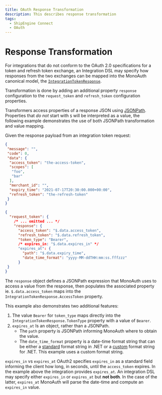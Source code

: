 ```yaml
---
title: OAuth Response Transformation
description: This describes response transformation
tags:
  - ShipEngine Connect
  - OAuth
---
```


# Response Transformation

For integrations that do not conform to the OAuth 2.0 specifications for
a token and refresh token exchange, an Integration DSL may specify how responses
from the two exchanges can be mapped into the MonoAuth canonical model, the
[`IntegrationTokenResponse`](../MonoAuth/Server/Data/IntegrationTokenResponse.cs).

Transformation is done by adding an additional property `response`
configuration to the `request_token` and `refresh_token` configuration
properties.

Transformers access properties of a response JSON using
[JSONPath](https://jsonpath.com/). Properties that _do not_ start with `$` will
be interpreted as a value, the following example demonstrates the use of both
JSONPath transformation and value mapping.

Given the response payload from an integration token request:

``` JSON
{
 "message": "",
 "code": 0,
 "data": {
  "access_token": "the-access-token",
  "scopes": [
   "foo",
   "bar"
  ],
  "merchant_id": "",
  "expiry_time": "2021-07-17T20:30:00.000+00:00",
  "refresh_token": "the-refresh-token"
 }
}
```

``` JSON
{
  "request_token": {
    /* ... omitted ... */
    "response": {      
      "access_token": "$.data.access_token",
      "refresh_token": "$.data.refresh_token",
      "token_type": "Bearer",
      /* expires_in: "$.data.expires_in" */
      "expires_at": {
        "path": "$.data.expiry_time",
        "date_time_format": "yyyy-MM-ddTHH:mm:ss.fffzzz"
      }
 }
}
```

The `response` object defines a JSONPath expression that MonoAuth
uses to access a value from the response, then populates the associated property
ie. `$.data.access_token` maps into the `IntegrationTokenResponse.AccessToken`
property.

This example also demonstrates two additional features:

1. The value `Bearer` for `token_type` maps directly into the
`IntegrationTokenResponse.TokenType` property with a value of `Bearer`.
1. `expires_at` Is an object, rather than a JSONPath.
    * The `path` property is JSONPath informing MonoAuth where to obtain the
    value.
    * The `date_time_format` property is a date-time format string that can be
    either a [standard](https://docs.microsoft.com/en-us/dotnet/standard/base-types/standard-date-and-time-format-strings) format string in .NET or a
    [custom](https://docs.microsoft.com/en-us/dotnet/standard/base-types/custom-date-and-time-format-strings) format string for .NET. This example
    uses a custom format string.

`expires_in` vs `expires_at` OAuth2 specifies `expires_in` as a standard
field informing the client how long, in seconds, until the `access_token`
expires. In the example above the integration provides `expires_at`. An integration
DSL may specify either `expires_in` or `expires_at` but **not both**. In the case 
of the latter, `expires_at` MonoAuth will parse the date-time and compute an
`expires_in` value.
<Pager
  prev="../index.mdx" prevTitle="Mono Auth Overview"
/>
